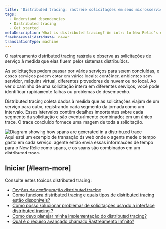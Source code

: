 ```yaml
---
title: 'Distributed tracing: rastreie solicitações em seus microsserviços'
tags:
  - Understand dependencies
  - Distributed tracing
  - Get started
metaDescription: What is distributed tracing? An intro to New Relic's distributed tracing feature.
freshnessValidatedDate: never
translationType: machine
---
```


O rastreamento distributed tracing rastreia e observa as solicitações de serviço à medida que elas fluem pelos sistemas distribuídos.

As solicitações podem passar por vários serviços para serem concluídas, e esses serviços podem estar em vários locais: contêiner, ambientes sem servidor, máquina virtual, diferentes provedores de nuvem ou no local. Ao ver o caminho de uma solicitação inteira em diferentes serviços, você pode identificar rapidamente falhas ou problemas de desempenho.

Distributed tracing coleta dados à medida que as solicitações viajam de um serviço para outro, registrando cada segmento da jornada como um intervalo. Esses intervalos contêm detalhes importantes sobre cada segmento da solicitação e são eventualmente combinados em um único trace. O trace concluído fornece uma imagem de toda a solicitação.

<img title="Diagram showing how spans are generated in a distributed trace" alt="Diagram showing how spans are generated in a distributed trace" src="/images/distributed-tracing_diagram_intro-to-dist-tracing.webp" />

<figcaption>
  Aqui está um exemplo de transação da web onde o agente mede o tempo gasto em cada serviço. agente então envia essas informações de tempo para o New Relic como spans, e os spans são combinados em um distributed trace.
</figcaption>

## Iniciar [#learn-more]

Consulte estes tópicos distributed tracing :

* [Opções de configuração distributed tracing](/docs/distributed-tracing/concepts/quick-start)
* [Como funciona distributed tracing e quais tipos de distributed tracing estão disponíveis?](/docs/distributed-tracing/concepts/how-new-relic-distributed-tracing-works/)
* [Como posso solucionar problemas de solicitações usando a interface distributed tracing ?](/docs/distributed-tracing/ui-data/understand-use-distributed-tracing-ui/)
* [Como devo planejar minha implementação do distributed tracing?](/docs/distributed-tracing/concepts/distributed-tracing-planning-guide/)
* [Qual é o recurso avançado chamado Rastreamento Infinito?](/docs/understand-dependencies/distributed-tracing/infinite-tracing/introduction-infinite-tracing/)